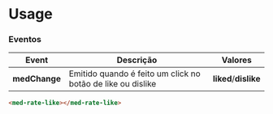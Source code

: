
<Meta title="Components/Global/Rate-Like/Usage" />

# Usage

### Eventos

| Event                 | Descrição                                                   | Valores               |
| --------------------- | ----------------------------------------------------------- | --------------------- |
| **medChange**         | Emitido quando é feito um click no botão de like ou dislike | **liked**/**dislike** |

```html
<med-rate-like></med-rate-like>
```
